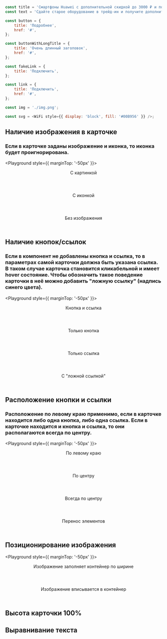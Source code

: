 
```javascript collapse=Демо данные
const title = 'Cмартфоны Huawei с дополнительной скидкой до 3000 ₽ и подарок — до 1000 ₽ на связь';
const text = 'Сдайте старое оборудование в трейд‑ин и получите дополнительную скидку до 3000 ₽ на смартфоны Huawei и до 1000 ₽ на связь в подарок.';

const button = {
    title: 'Подробнее',
    href: '#',
};

const buttonWithLongTitle = {
    title: 'Очень длинный заголовок',
    href: '#',
};

const fakeLink = {
    title: 'Подключить',
};

const link = {
    title: 'Подключить',
    href: '#',
};

const img = './img.png';

const svg = <WiFi style={{ display: 'block', fill: '#00B956' }} />;
```

## Наличие изображения в карточке

### Если в карточке заданы изображение и иконка, то иконка будет проигнорирована.

<Playground style={{ marginTop: '-50px' }}>
    <Grid guttersLeft="medium" guttersBottom="medium">
        <GridColumn all="3" mobile="12">
            <Header as="h2" hAlign="center" margin>C картинкой</Header>
            <Card title={title} text={text} button={button} link={link} imageSrc={img} />
        </GridColumn>
        <GridColumn all="3" mobile="12">
            <Header as="h2" hAlign="center" margin>C иконкой</Header>
            <Card title={title} text={text} button={button} link={link} svgSrc={svg} />
        </GridColumn>
        <GridColumn all="3" mobile="12">
            <Header as="h2" hAlign="center" margin>Без изображения</Header>
            <Card title={title} text={text} button={button} link={link}/>
        </GridColumn>
    </Grid>
</Playground>

## Наличие кнопок/ссылок

### Если в компонент не добавлены кнопка и ссылка, то в параметрах самой карточки должна быть указана ссылка. В таком случае карточка становится кликабельной и имеет hover состояние. Чтобы обозначить такое поведение карточки в неё можно добавить "ложную ссылку" (надпись синего цвета).

<Playground style={{ marginTop: '-50px' }}>
    <Grid guttersLeft="medium" guttersBottom="medium">
        <GridColumn all="3" mobile="12">
            <Header as="h2" hAlign="center" margin>Кнопка и ссылка</Header>
            <Card title={title} text={text} button={button} link={link} svgSrc={svg} />
        </GridColumn>
        <GridColumn all="3" mobile="12">
            <Header as="h2" hAlign="center" margin>Только кнопка </Header>
            <Card title={title} text={text} button={button} svgSrc={svg} />
        </GridColumn>
        <GridColumn all="3" mobile="12">
            <Header as="h2" hAlign="center" margin>Только ссылка</Header>
            <Card title={title} text={text}  link={link} svgSrc={svg} />
        </GridColumn>
        <GridColumn all="3" mobile="12">
            <Header as="h2" hAlign="center" margin>С "ложной ссылкой"</Header>
            <Card title={title} text={text} link={fakeLink} svgSrc={svg} href="#"/>
        </GridColumn>
    </Grid>
</Playground>

## Расположение кнопки и ссылки

### Расположение по левому краю применимо, если в карточке находится либо одна кнопка, либо одна ссылка. Если в карточке находится и кнопка и ссылка, то они располагаются всегда по центру.

<Playground style={{ marginTop: '-50px' }}>
    <Grid guttersLeft="medium" guttersBottom="medium">
        <GridColumn all="3" mobile="12">
            <Header as="h2" hAlign="center" margin>По левому краю</Header>
            <Card title={title} text={text} button={button} svgSrc={svg} isLeftHAlign />
        </GridColumn>
        <GridColumn all="3" mobile="12">
            <Header as="h2" hAlign="center" margin>По центру</Header>
            <Card title={title} text={text} button={button} svgSrc={svg} />
        </GridColumn>
        <GridColumn all="3" mobile="12">
            <Header as="h2" hAlign="center" margin>Всегда по центру</Header>
            <Card title={title} text={text} button={button} link={link} svgSrc={svg} />
        </GridColumn>
        <GridColumn all="3" mobile="12">
            <Header as="h2" hAlign="center" margin>Перенос элементов</Header>
            <Card title={title} text={text} button={buttonWithLongTitle} link={link} svgSrc={svg} />
        </GridColumn>
    </Grid>
</Playground>

## Позиционирование изображения

<Playground style={{ marginTop: '-50px' }}>
    <Grid guttersLeft="medium" guttersBottom="medium">
        <GridColumn all="3" mobile="12">
            <Header as="h2" hAlign="center" margin>Изображение заполняет контейнер по ширине</Header>
            <Card title={title} text={text} link={link} imageSrc={img} />
        </GridColumn>
        <GridColumn all="3" mobile="12">
            <Header as="h2" hAlign="center" margin>Изображение вписывается в контейнер</Header>
            <Card title={title} text={text} button={button} imageSrc={imgShort} objectFit="contain"/>
        </GridColumn>
    </Grid>
</Playground>

## Высота карточки 100%

<Playground>
    <Grid guttersLeft="medium" guttersBottom="medium">
        <GridColumn all="3" mobile="12">
            <Card title={title} text={text} button={button} link={link} imageSrc={img} isFullHeight />
        </GridColumn>
        <GridColumn all="3" mobile="12">
            <Card title={title} text={text} button={button} link={link} svgSrc={svg} isFullHeight />
        </GridColumn>
        <GridColumn all="3" mobile="12">
            <Card title={title} text={text} button={button} link={link} isFullHeight />
        </GridColumn>
    </Grid>
</Playground>

## Выравнивание текста

<Playground>
    <Grid guttersLeft="medium" guttersBottom="medium">
        <GridColumn all="3" mobile="12">
            <Card isCenteredText={false} title={title} text={text} button={button} link={link} isFullHeight />
        </GridColumn>
        <GridColumn all="3" mobile="12">
            <Card isCenteredText={true} title={title} text={text} button={button} link={link} isFullHeight />
        </GridColumn>
    </Grid>
</Playground>

